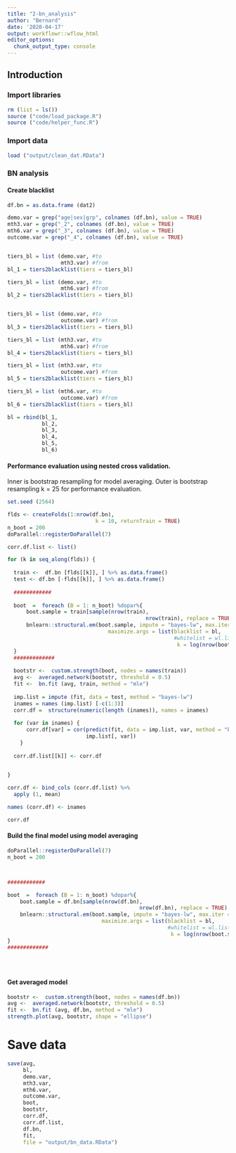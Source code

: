 ```yaml
---
title: "2-bn_analysis"
author: "Bernard"
date: '2020-04-17'
output: workflowr::wflow_html
editor_options:
  chunk_output_type: console
---
```


## Introduction


### Import libraries

```r

rm (list = ls())
source ("code/load_package.R")
source ("code/helper_func.R")

```

### Import data
```r

load ("output/clean_dat.RData")

```


### BN analysis

#### Create blacklist

```r

df.bn = as.data.frame (dat2)

demo.var = grep("age|sex|grp", colnames (df.bn), value = TRUE)
mth3.var = grep("_2", colnames (df.bn), value = TRUE)
mth6.var = grep("_3", colnames (df.bn), value = TRUE)
outcome.var = grep("_4", colnames (df.bn), value = TRUE)


tiers_bl = list (demo.var, #to
                 mth3.var) #from
bl_1 = tiers2blacklist(tiers = tiers_bl)

tiers_bl = list (demo.var, #to
                 mth6.var) #from
bl_2 = tiers2blacklist(tiers = tiers_bl)


tiers_bl = list (demo.var, #to
                 outcome.var) #from
bl_3 = tiers2blacklist(tiers = tiers_bl)

tiers_bl = list (mth3.var, #to
                 mth6.var) #from
bl_4 = tiers2blacklist(tiers = tiers_bl)

tiers_bl = list (mth3.var, #to
                 outcome.var) #from
bl_5 = tiers2blacklist(tiers = tiers_bl)

tiers_bl = list (mth6.var, #to
                 outcome.var) #from
bl_6 = tiers2blacklist(tiers = tiers_bl)

bl = rbind(bl_1, 
           bl_2, 
           bl_3,
           bl_4,
           bl_5,
           bl_6)

```

#### Performance evaluation using nested cross validation. 

Inner is bootstrap resampling for model averaging. 
Outer is bootstrap resampling k = 25 for performance evaluation.

```r

set.seed (2564)

flds <- createFolds(1:nrow(df.bn), 
                            k = 10, returnTrain = TRUE)
n_boot = 200
doParallel::registerDoParallel(7)

corr.df.list <- list()

for (k in seq_along(flds)) {
  
  train <-  df.bn [flds[[k]], ] %>% as.data.frame()
  test <- df.bn [-flds[[k]], ] %>% as.data.frame()
  
  ############
  
  boot  =  foreach (B = 1: n_boot) %dopar%{
      boot.sample = train[sample(nrow(train), 
                                            nrow(train), replace = TRUE), ]
      bnlearn::structural.em(boot.sample, impute = "bayes-lw", max.iter = 5,
                                maximize.args = list(blacklist = bl,  
                                                     #whitelist = wl.list[[n]],
                                                      k = log(nrow(boot.sample))))
  }
  #############
  
  bootstr <-  custom.strength(boot, nodes = names(train))
  avg <-  averaged.network(bootstr, threshold = 0.5)
  fit <-  bn.fit (avg, train, method = "mle")
  
  imp.list = impute (fit, data = test, method = "bayes-lw")
  inames = names (imp.list) [-c(1:3)]
  corr.df =  structure(numeric(length (inames)), names = inames)
  
  for (var in inames) {
      corr.df[var] = cor(predict(fit, data = imp.list, var, method = "bayes-lw"), 
                         imp.list[, var])
    }
  
  corr.df.list[[k]] <- corr.df
  

}

corr.df <- bind_cols (corr.df.list) %>%
  apply (1, mean)

names (corr.df) <- inames

corr.df
```

#### Build the final model using model averaging

```r

doParallel::registerDoParallel(7)
n_boot = 200



############

boot  =  foreach (B = 1: n_boot) %dopar%{
    boot.sample = df.bn[sample(nrow(df.bn), 
                                          nrow(df.bn), replace = TRUE), ]
    bnlearn::structural.em(boot.sample, impute = "bayes-lw", max.iter = 5,
                              maximize.args = list(blacklist = bl,  
                                                   #whitelist = wl.list[[n]],
                                                    k = log(nrow(boot.sample))))
}
#############


  

```

#### Get averaged model

```r

bootstr <-  custom.strength(boot, nodes = names(df.bn))
avg <-  averaged.network(bootstr, threshold = 0.5)
fit <-  bn.fit (avg, df.bn, method = "mle")
strength.plot(avg, bootstr, shape = "ellipse")

```


# Save data

```r

save(avg, 
     bl, 
     demo.var,
     mth3.var,
     mth6.var,
     outcome.var,
     boot, 
     bootstr, 
     corr.df, 
     corr.df.list, 
     df.bn, 
     fit,
     file = "output/bn_data.RData")

```




